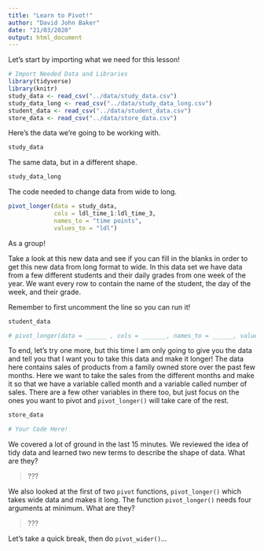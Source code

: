 ```yaml
---
title: "Learn to Pivot!"
author: "David John Baker"
date: "21/03/2020"
output: html_document
---
```


Let's start by importing what we need for this lesson!

```r
# Import Needed Data and Libraries
library(tidyverse)
library(knitr)
study_data <- read_csv("../data/study_data.csv")
study_data_long <- read_csv("../data/study_data_long.csv")
student_data <- read_csv("../data/student_data.csv")
store_data <- read_csv("../data/store_data.csv")
```

Here's the data we're going to be working with.

```r
study_data
```

The same data, but in a different shape.

```r
study_data_long
```

The code needed to change data from wide to long. 

```r
pivot_longer(data = study_data, 
             cols = ldl_time_1:ldl_time_3, 
             names_to = "time points",
             values_to = "ldl")
```

As a group!

Take a look at this new data and see if you can fill in the blanks in order to get this new data from long format to wide.
In this data set we have data from a few different students and their daily grades from one week of the year.
We want every row to contain the name of the student, the day of the week, and their grade.

Remember to first uncomment the line so you can run it! 


```r
student_data

# pivot_longer(data = ______ , cols = _______, names_to = ______, values_to = ______)
```

To end, let's try one more, but this time I am only going to give you the data and tell you that I want you to take this data and make it longer!
The data here contains sales of products from a family owned store over the past few months.
Here we want to take the sales from the different months and make it so that we have a variable called month and a variable called number of sales. 
There are a few other variables in there too, but just focus on the ones you want to pivot and `pivot_longer()` will take care of the rest. 

```r
store_data

# Your Code Here! 

```

We covered a lot of ground in the last 15 minutes.
We reviewed the idea of tidy data and learned two new terms to describe the shape of data.
What are they?

> ??? 

We also looked at the first of two `pivot` functions, `pivot_longer()` which takes wide data and makes it long.
The function `pivot_longer()` needs four arguments at minimum.
What are they?

> ???

Let's take a quick break, then do `pivot_wider()`...


